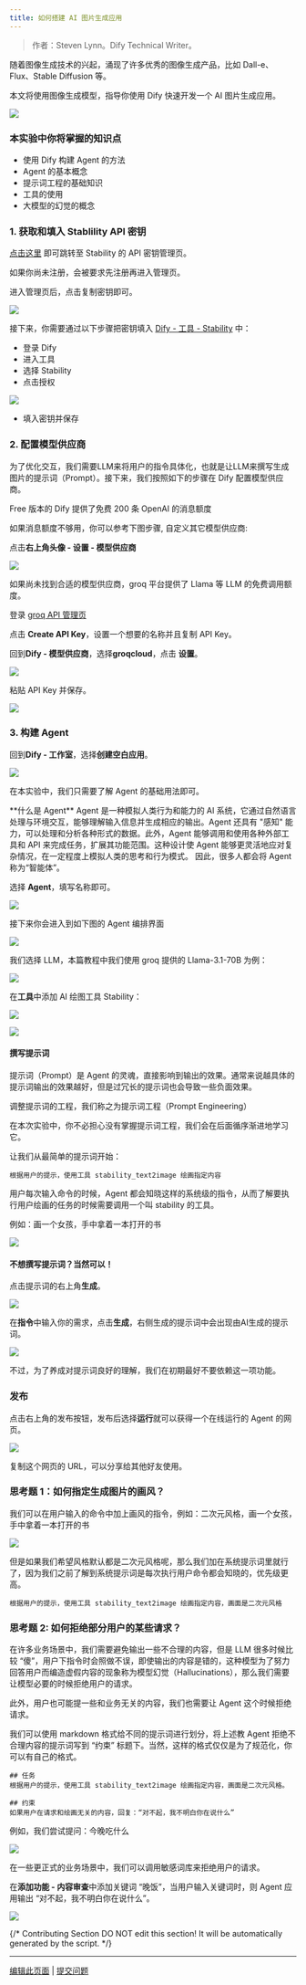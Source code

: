 ```yaml
---
title: 如何搭建 AI 图片生成应用
---
```


> 作者：Steven Lynn。Dify Technical Writer。

随着图像生成技术的兴起，涌现了许多优秀的图像生成产品，比如 Dall-e、Flux、Stable Diffusion 等。

本文将使用图像生成模型，指导你使用 Dify 快速开发一个 AI 图片生成应用。

![](https://assets-docs.dify.ai/dify-enterprise-mintlify/zh_CN/workshop/basic/05ff829cf382e82c9ece2676032d2383.png)

### 本实验中你将掌握的知识点

* 使用 Dify 构建 Agent 的方法
* Agent 的基本概念
* 提示词工程的基础知识
* 工具的使用
* 大模型的幻觉的概念

### 1. 获取和填入 Stablility API 密钥

[点击这里](https://platform.stability.ai/account/keys) 即可跳转至 Stability 的 API 密钥管理页。

如果你尚未注册，会被要求先注册再进入管理页。

进入管理页后，点击复制密钥即可。

![](https://assets-docs.dify.ai/dify-enterprise-mintlify/zh_CN/workshop/basic/f73d82756bdf93c8863ac0b1f55fa5af.png)

接下来，你需要通过以下步骤把密钥填入 [Dify - 工具 - Stability](https://cloud.dify.ai/tools) 中：

* 登录 Dify
* 进入工具
* 选择 Stability
* 点击授权

![](https://assets-docs.dify.ai/dify-enterprise-mintlify/zh_CN/workshop/basic/c943c374a89b5ba08683f0eb6c501664.png)

* 填入密钥并保存

### 2. 配置模型供应商

为了优化交互，我们需要LLM来将用户的指令具体化，也就是让LLM来撰写生成图片的提示词（Prompt）。接下来，我们按照如下的步骤在 Dify 配置模型供应商。

Free 版本的 Dify 提供了免费 200 条 OpenAI 的消息额度

如果消息额度不够用，你可以参考下图步骤, 自定义其它模型供应商:

点击**右上角头像 - 设置 - 模型供应商**

![](https://assets-docs.dify.ai/dify-enterprise-mintlify/zh_CN/workshop/basic/52f3f299b05ff94ee0421604dd810e35.png)

如果尚未找到合适的模型供应商，groq 平台提供了 Llama 等 LLM 的免费调用额度。

登录 [groq API 管理页](https://console.groq.com/keys)

点击 **Create API Key**，设置一个想要的名称并且复制 API Key。

回到**Dify - 模型供应商**，选择**groqcloud**，点击 **设置**。

![](https://assets-docs.dify.ai/dify-enterprise-mintlify/zh_CN/workshop/basic/1c4f0a7081fc6f5644203baf2f703b49.png)

粘贴 API Key 并保存。

![](https://assets-docs.dify.ai/dify-enterprise-mintlify/zh_CN/workshop/basic/0a0593676651be79b9b322c48938f042.png)

### 3. 构建 Agent

回到**Dify - 工作室**，选择**创建空白应用**。

![](https://assets-docs.dify.ai/dify-enterprise-mintlify/zh_CN/workshop/basic/494bd8427dce548ce56b5b1cd52bffbd.png)

在本实验中，我们只需要了解 Agent 的基础用法即可。

<Info>
**什么是 Agent**
Agent 是一种模拟人类行为和能力的 AI 系统，它通过自然语言处理与环境交互，能够理解输入信息并生成相应的输出。Agent 还具有 "感知" 能力，可以处理和分析各种形式的数据。此外，Agent 能够调用和使用各种外部工具和 API 来完成任务，扩展其功能范围。这种设计使 Agent 能够更灵活地应对复杂情况，在一定程度上模拟人类的思考和行为模式。
因此，很多人都会将 Agent 称为“智能体”。
</Info>

选择 **Agent**，填写名称即可。

![](https://assets-docs.dify.ai/dify-enterprise-mintlify/zh_CN/workshop/basic/c428f040fe117670abbc0e268227fcc9.png)

接下来你会进入到如下图的 Agent 编排界面

![](https://assets-docs.dify.ai/dify-enterprise-mintlify/zh_CN/workshop/basic/c24024b10f76b5a2bf416c9411f3cc55.png)

我们选择 LLM，本篇教程中我们使用 groq 提供的 Llama-3.1-70B 为例：

![](https://assets-docs.dify.ai/dify-enterprise-mintlify/zh_CN/workshop/basic/5f6c6837cbee213d8adbc71ce41467c2.png)

在**工具**中添加 AI 绘图工具 Stability：

![](https://assets-docs.dify.ai/dify-enterprise-mintlify/zh_CN/workshop/basic/c963eb9ae55b035631f32ebd6ad23f4b.png)

![](https://assets-docs.dify.ai/dify-enterprise-mintlify/zh_CN/workshop/basic/20f37184597aac61463297cae9485055.png)

#### 撰写提示词

提示词（Prompt）是 Agent 的灵魂，直接影响到输出的效果。通常来说越具体的提示词输出的效果越好，但是过冗长的提示词也会导致一些负面效果。

调整提示词的工程，我们称之为提示词工程（Prompt Engineering）

在本次实验中，你不必担心没有掌握提示词工程，我们会在后面循序渐进地学习它。

让我们从最简单的提示词开始：

```
根据用户的提示，使用工具 stability_text2image 绘画指定内容
```

用户每次输入命令的时候，Agent 都会知晓这样的系统级的指令，从而了解要执行用户绘画的任务的时候需要调用一个叫 stability 的工具。

例如：画一个女孩，手中拿着一本打开的书

![](https://assets-docs.dify.ai/dify-enterprise-mintlify/zh_CN/workshop/basic/5a1742b0580a960bfc476651720662c4.png)

#### 不想撰写提示词？当然可以！

点击提示词的右上角**生成**。

![](https://assets-docs.dify.ai/dify-enterprise-mintlify/zh_CN/workshop/basic/145ce8b15faff3b116ecc48086a12dcb.png)

在**指令**中输入你的需求，点击**生成**，右侧生成的提示词中会出现由AI生成的提示词。

![](https://assets-docs.dify.ai/dify-enterprise-mintlify/zh_CN/workshop/basic/efcb66dc935f5d5d954c936847af2496.png)

不过，为了养成对提示词良好的理解，我们在初期最好不要依赖这一项功能。

### 发布

点击右上角的发布按钮，发布后选择**运行**就可以获得一个在线运行的 Agent 的网页。

![](https://assets-docs.dify.ai/dify-enterprise-mintlify/zh_CN/workshop/basic/bd178b3530f90400a1eeb0ca824ccbd2.png)

复制这个网页的 URL，可以分享给其他好友使用。

### 思考题 1：如何指定生成图片的画风？

我们可以在用户输入的命令中加上画风的指令，例如：二次元风格，画一个女孩，手中拿着一本打开的书

![](https://assets-docs.dify.ai/dify-enterprise-mintlify/zh_CN/workshop/basic/ebed02c8f6643427f0ba83e63c9fcaa8.png)

但是如果我们希望风格默认都是二次元风格呢，那么我们加在系统提示词里就行了，因为我们之前了解到系统提示词是每次执行用户命令都会知晓的，优先级更高。

```
根据用户的提示，使用工具 stability_text2image 绘画指定内容，画面是二次元风格
```

### 思考题 2: 如何拒绝部分用户的某些请求？

在许多业务场景中，我们需要避免输出一些不合理的内容，但是 LLM 很多时候比较 “傻”，用户下指令时会照做不误，即使输出的内容是错的，这种模型为了努力回答用户而编造虚假内容的现象称为模型幻觉（Hallucinations），那么我们需要让模型必要的时候拒绝用户的请求。

此外，用户也可能提一些和业务无关的内容，我们也需要让 Agent 这个时候拒绝请求。

我们可以使用 markdown 格式给不同的提示词进行划分，将上述教 Agent 拒绝不合理内容的提示词写到 “约束” 标题下。当然，这样的格式仅仅是为了规范化，你可以有自己的格式。

```
## 任务
根据用户的提示，使用工具 stability_text2image 绘画指定内容，画面是二次元风格。

## 约束
如果用户在请求和绘画无关的内容，回复：“对不起，我不明白你在说什么”
```

例如，我们尝试提问：今晚吃什么

![](https://assets-docs.dify.ai/dify-enterprise-mintlify/zh_CN/workshop/basic/ad342ddc00acc1aa0ad81f335e32a625.png)

在一些更正式的业务场景中，我们可以调用敏感词库来拒绝用户的请求。

在**添加功能 - 内容审查**中添加关键词 “晚饭”，当用户输入关键词时，则 Agent 应用输出 “对不起，我不明白你在说什么”。

![](https://assets-docs.dify.ai/dify-enterprise-mintlify/zh_CN/workshop/basic/e9d6e1a7f3a13c88dc98eef89f221949.png)

{/*
Contributing Section
DO NOT edit this section!
It will be automatically generated by the script.
*/}

---

[编辑此页面](https://github.com/langgenius/dify-docs/edit/main/zh-hans/workshop/basic/build-ai-image-generation-app.mdx) | [提交问题](https://github.com/langgenius/dify-docs/issues/new?template=docs.yml)

